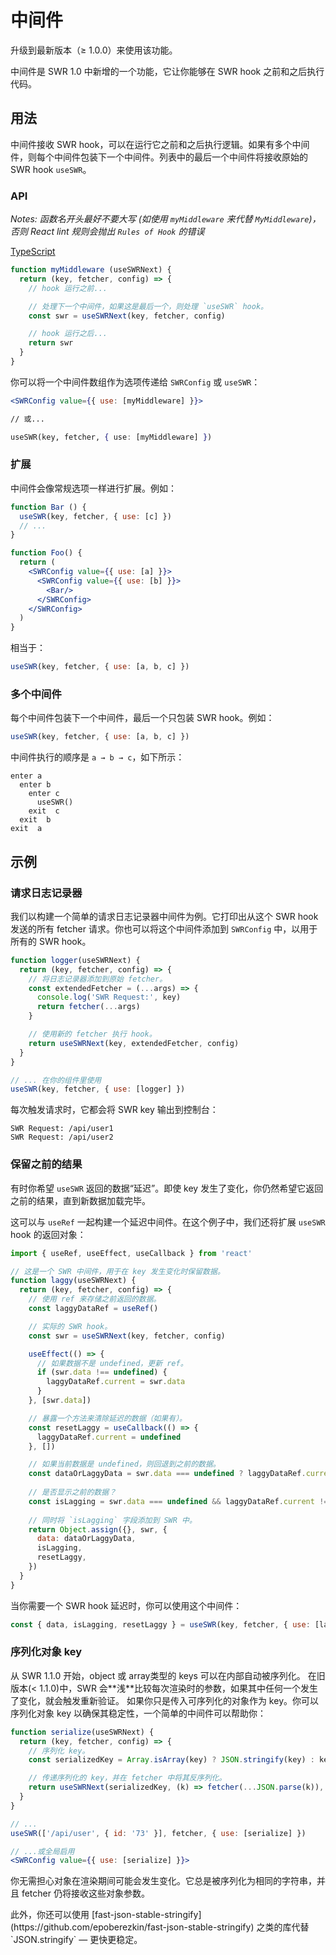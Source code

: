 
# 中间件

<Callout>
  升级到最新版本（≥ 1.0.0）来使用该功能。
</Callout>

中间件是 SWR 1.0 中新增的一个功能，它让你能够在 SWR hook 之前和之后执行代码。

## 用法

中间件接收 SWR hook，可以在运行它之前和之后执行逻辑。如果有多个中间件，则每个中间件包装下一个中间件。列表中的最后一个中间件将接收原始的 SWR hook `useSWR`。

### API

_Notes: 函数名开头最好不要大写 (如使用 `myMiddleware` 来代替 `MyMiddleware`)，否则 React lint 规则会抛出 `Rules of Hook` 的错误_

[TypeScript](/docs/typescript#middleware-types)

```jsx
function myMiddleware (useSWRNext) {
  return (key, fetcher, config) => {
    // hook 运行之前...

    // 处理下一个中间件，如果这是最后一个，则处理 `useSWR` hook。
    const swr = useSWRNext(key, fetcher, config)

    // hook 运行之后...
    return swr
  }
}
```

你可以将一个中间件数组作为选项传递给 `SWRConfig` 或 `useSWR`：

```jsx
<SWRConfig value={{ use: [myMiddleware] }}>

// 或...

useSWR(key, fetcher, { use: [myMiddleware] })
```

### 扩展

中间件会像常规选项一样进行扩展。例如：

```jsx
function Bar () {
  useSWR(key, fetcher, { use: [c] })
  // ...
}

function Foo() {
  return (
    <SWRConfig value={{ use: [a] }}>
      <SWRConfig value={{ use: [b] }}>
        <Bar/>
      </SWRConfig>
    </SWRConfig>
  )
}
```

相当于：

```js
useSWR(key, fetcher, { use: [a, b, c] })
```

### 多个中间件

每个中间件包装下一个中间件，最后一个只包装 SWR hook。例如：

```jsx
useSWR(key, fetcher, { use: [a, b, c] })
```

中间件执行的顺序是 `a → b → c`，如下所示：

```plaintext
enter a
  enter b
    enter c
      useSWR()
    exit  c
  exit  b
exit  a
```

## 示例

### 请求日志记录器

我们以构建一个简单的请求日志记录器中间件为例。它打印出从这个 SWR hook 发送的所有 fetcher 请求。你也可以将这个中间件添加到 `SWRConfig` 中，以用于所有的 SWR hook。


```jsx
function logger(useSWRNext) {
  return (key, fetcher, config) => {
    // 将日志记录器添加到原始 fetcher。
    const extendedFetcher = (...args) => {
      console.log('SWR Request:', key)
      return fetcher(...args)
    }

    // 使用新的 fetcher 执行 hook。
    return useSWRNext(key, extendedFetcher, config)
  }
}

// ... 在你的组件里使用
useSWR(key, fetcher, { use: [logger] })
```

每次触发请求时，它都会将 SWR key 输出到控制台：

```plaintext
SWR Request: /api/user1
SWR Request: /api/user2
```

### 保留之前的结果

有时你希望 `useSWR` 返回的数据“延迟”。即使 key 发生了变化，你仍然希望它返回之前的结果，直到新数据加载完毕。

这可以与 `useRef` 一起构建一个延迟中间件。在这个例子中，我们还将扩展 `useSWR` hook 的返回对象：

```jsx
import { useRef, useEffect, useCallback } from 'react'

// 这是一个 SWR 中间件，用于在 key 发生变化时保留数据。
function laggy(useSWRNext) {
  return (key, fetcher, config) => {
    // 使用 ref 来存储之前返回的数据。
    const laggyDataRef = useRef()

    // 实际的 SWR hook。
    const swr = useSWRNext(key, fetcher, config)

    useEffect(() => {
      // 如果数据不是 undefined，更新 ref。
      if (swr.data !== undefined) {
        laggyDataRef.current = swr.data
      }
    }, [swr.data])

    // 暴露一个方法来清除延迟的数据（如果有）。
    const resetLaggy = useCallback(() => {
      laggyDataRef.current = undefined
    }, [])

    // 如果当前数据是 undefined，则回退到之前的数据。
    const dataOrLaggyData = swr.data === undefined ? laggyDataRef.current : swr.data
    
    // 是否显示之前的数据？
    const isLagging = swr.data === undefined && laggyDataRef.current !== undefined
    
    // 同时将 `isLagging` 字段添加到 SWR 中。
    return Object.assign({}, swr, {
      data: dataOrLaggyData,
      isLagging,
      resetLaggy,
    })
  }
}
```

当你需要一个 SWR hook 延迟时，你可以使用这个中间件：

```js
const { data, isLagging, resetLaggy } = useSWR(key, fetcher, { use: [laggy] })
```

### 序列化对象 key

<Callout>
  从 SWR 1.1.0 开始，object 或 array类型的 keys 可以在内部自动被序列化。
</Callout>

<Callout emoji="⚠️">
  在旧版本(< 1.1.0)中，SWR 会**浅**比较每次渲染时的参数，如果其中任何一个发生了变化，就会触发重新验证。
  如果你只是传入可序列化的对象作为 key。你可以序列化对象 key 以确保其稳定性，一个简单的中间件可以帮助你：
</Callout>

```jsx
function serialize(useSWRNext) {
  return (key, fetcher, config) => {
    // 序列化 key。
    const serializedKey = Array.isArray(key) ? JSON.stringify(key) : key

    // 传递序列化的 key，并在 fetcher 中将其反序列化。
    return useSWRNext(serializedKey, (k) => fetcher(...JSON.parse(k)), config)
  }
}

// ...
useSWR(['/api/user', { id: '73' }], fetcher, { use: [serialize] })

// ...或全局启用
<SWRConfig value={{ use: [serialize] }}>
```

你无需担心对象在渲染期间可能会发生变化。它总是被序列化为相同的字符串，并且 fetcher 仍将接收这些对象参数。

<Callout>
  此外，你还可以使用 [fast-json-stable-stringify](https://github.com/epoberezkin/fast-json-stable-stringify) 之类的库代替 `JSON.stringify` — 更快更稳定。
</Callout>
